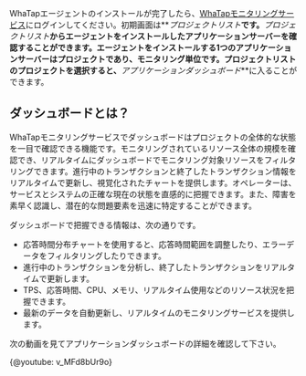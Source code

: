WhaTapエージェントのインストールが完了したら、[WhaTapモニタリングサービス](https://service.whatap.io)にログインしてください。初期画面は**_プロジェクトリスト_**です。**_プロジェクトリスト_**からエージェントをインストールしたアプリケーションサーバーを確認することができます。エージェントをインストールする1つのアプリケーションサーバーはプロジェクトであり、モニタリング単位です。プロジェクトリストのプロジェクトを選択すると、**_アプリケーションダッシュボード_**に入ることができます。

## ダッシュボードとは？

WhaTapモニタリングサービスでダッシュボードはプロジェクトの全体的な状態を一目で確認できる機能です。モニタリングされているリソース全体の規模を確認でき、リアルタイムにダッシュボードでモニタリング対象リソースをフィルタリングできます。進行中のトランザクションと終了したトランザクション情報をリアルタイムで更新し、視覚化されたチャートを提供します。オペレーターは、サービスとシステムの正確な現在の状態を直感的に把握できます。また、障害を素早く認識し、潜在的な問題要素を迅速に特定することができます。

ダッシュボードで把握できる情報は、次の通りです。

-   応答時間分布チャートを使用すると、応答時間範囲を調整したり、エラーデータをフィルタリングしたりできます。
-   進行中のトランザクションを分析し、終了したトランザクションをリアルタイムで更新します。
-   TPS、応答時間、CPU、メモリ、リアルタイム使用などのリソース状況を把握できます。
-   最新のデータを自動更新し、リアルタイムのモニタリングサービスを提供します。

次の動画を見てアプリケーションダッシュボードの詳細を確認して下さい。

{@youtube: v_MFd8bUr9o}
